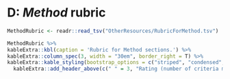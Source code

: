 # D: *Method* rubric {-}

```r
MethodRubric <- readr::read_tsv("OtherResources/RubricForMethod.tsv")
```

```r
MethodRubric %>% 
kableExtra::kbl(caption = 'Rubric for Method sections.') %>%
kableExtra::column_spec(3, width = "30em", border_right = T) %>%
kableExtra::kable_styling(bootstrap_options = c("striped", "condensed", "responsive"), font_size=11, full_width = T, fixed_thead = T)%>%
  kableExtra::add_header_above(c(" " = 3, "Rating (number of criteria met)" = 4))
```

